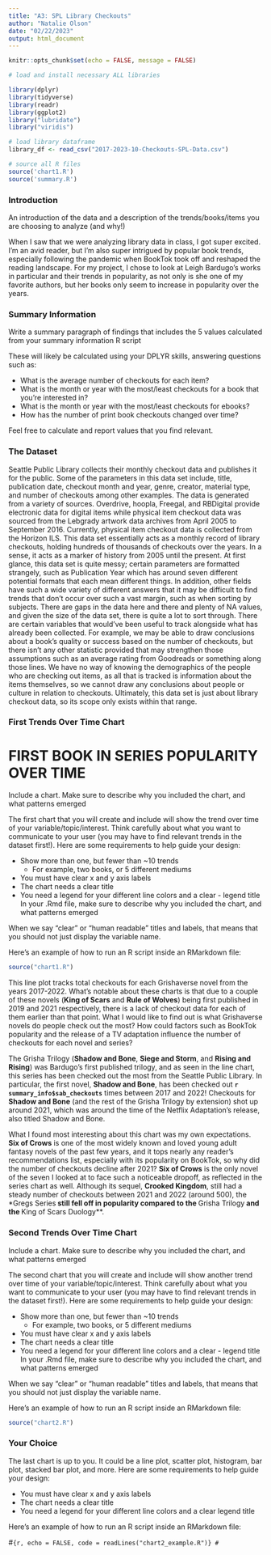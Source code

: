 ```yaml
---
title: "A3: SPL Library Checkouts"
author: "Natalie Olson"
date: "02/22/2023"
output: html_document
---
```

```r
knitr::opts_chunk$set(echo = FALSE, message = FALSE)

# load and install necessary ALL libraries

library(dplyr)
library(tidyverse)
library(readr)
library(ggplot2)
library("lubridate")
library("viridis")

# load library dataframe
library_df <- read_csv("2017-2023-10-Checkouts-SPL-Data.csv")

# source all R files
source('chart1.R')
source('summary.R')


```

### Introduction

An introduction of the data and a description of the trends/books/items you are choosing to analyze (and why!)

When I saw that we were analyzing library data in class, I got super excited. I'm an avid reader, but I'm also super intrigued by popular book trends, especially following the pandemic when BookTok took off and reshaped the reading landscape. For my project, I chose to look at Leigh Bardugo's works in particular and their trends in popularity, as not only is she one of my favorite authors, but her books only seem to increase in popularity over the years.

### Summary Information

Write a summary paragraph of findings that includes the 5 values calculated from your summary information R script

These will likely be calculated using your DPLYR skills, answering questions such as:

- What is the average number of checkouts for each item?
- What is the month or year with the most/least checkouts for a book that you're interested in?
- What is the month or year with the most/least checkouts for ebooks?
- How has the number of print book checkouts changed over time?


Feel free to calculate and report values that you find relevant.

### The Dataset

Seattle Public Library collects their monthly checkout data and publishes it for the public. Some of the parameters in this data set include, title, publication date, checkout month and year, genre, creator, material type, and number of checkouts among other examples. The data is generated from a variety of sources. Overdrive, hoopla, Freegal, and RBDigital provide electronic data for digital items while physical item checkout data was sourced from the Lebgrady artwork data archives from April 2005 to September 2016. Currently, physical item checkout data is collected from the Horizon ILS. This data set essentially acts as a monthly record of library checkouts, holding hundreds of thousands of checkouts over the years. In a sense, it acts as a marker of history from 2005 until the present.
At first glance, this data set is quite messy; certain parameters are formatted strangely, such as Publication Year which has around seven different potential formats that each mean different things. In addition, other fields have such a wide variety of different answers that it may be difficult to find trends that don't occur over such a vast margin, such as when sorting by subjects. There are gaps in the data here and there and plenty of NA values, and given the size of the data set, there is quite a lot to sort through. There are certain variables that would've been useful to track alongside what has already been collected. For example, we may be able to draw conclusions about a book's quality or success based on the number of checkouts, but there isn't any other statistic provided that may strengthen those assumptions such as an average rating from Goodreads or something along those lines. We have no way of knowing the demographics of the people who are checking out items, as all that is tracked is information about the items themselves, so we cannot draw any conclusions about people or culture in relation to checkouts. Ultimately, this data set is just about library checkout data, so its scope only exists within that range.

### First Trends Over Time Chart
# FIRST BOOK IN SERIES POPULARITY OVER TIME

Include a chart. Make sure to describe why you included the chart, and what patterns emerged

The first chart that you will create and include will show the trend over time of your variable/topic/interest. Think carefully about what you want to communicate to your user (you may have to find relevant trends in the dataset first!). Here are some requirements to help guide your design:

- Show more than one, but fewer than ~10 trends
  - For example, two books, or 5 different mediums
- You must have clear x and y axis labels
- The chart needs a clear title 
- You need a legend for your different line colors and a clear - legend title
In your .Rmd file, make sure to describe why you included the chart, and what patterns emerged

When we say "clear" or "human readable" titles and labels, that means that you should not just display the variable name.

Here's an example of how to run an R script inside an RMarkdown file:

``````r
source("chart1.R")
``````

This line plot tracks total checkouts for each Grishaverse novel from the years 2017-2022. What's notable about these charts is that due to a couple of these novels (**King of Scars** and **Rule of Wolves**) being first published in 2019 and 2021 respectively, there is a lack of checkout data for each of them earlier than that point. What I would like to find out is what Grishaverse novels do people check out the most? How could factors such as BookTok popularity and the release of a TV adaptation influence the number of checkouts for each novel and series?

The Grisha Trilogy (**Shadow and Bone**, **Siege and Storm**, and **Rising and Rising**) was Bardugo's first published trilogy, and as seen in the line chart, this series has been checked out the most from the Seattle Public Library. In particular, the first novel, **Shadow and Bone**, has been checked out **`r summary_info$sab_checkouts`** times between 2017 and 2022! Checkouts for **Shadow and Bone** (and the rest of the Grisha Trilogy by extension) shot up around 2021, which was around the time of the Netflix Adaptation's release, also titled Shadow and Bone.

What I found most interesting about this chart was my own expectations. **Six of Crows** is one of the most widely known and loved young adult fantasy novels of the past few years, and it tops nearly any reader's recommendations list, especially with its popularity on BookTok, so why did the number of checkouts decline after 2021? **Six of Crows** is the only novel of the seven I looked at to face such a noticeable dropoff, as reflected in the series chart as well. Although its sequel, **Crooked Kingdom**, still had a steady number of checkouts between 2021 and 2022 (around 500), the *Gregs Series** still fell off in popularity compared to the **Grisha Trilogy** and the **King of Scars Duology**.

### Second Trends Over Time Chart

Include a chart. Make sure to describe why you included the chart, and what patterns emerged

The second chart that you will create and include will show another trend over time of your variable/topic/interest. Think carefully about what you want to communicate to your user (you may have to find relevant trends in the dataset first!). Here are some requirements to help guide your design:

- Show more than one, but fewer than ~10 trends
  - For example, two books, or 5 different mediums
- You must have clear x and y axis labels
- The chart needs a clear title 
- You need a legend for your different line colors and a clear - legend title
In your .Rmd file, make sure to describe why you included the chart, and what patterns emerged

When we say "clear" or "human readable" titles and labels, that means that you should not just display the variable name.

Here's an example of how to run an R script inside an RMarkdown file:

``````r
source("chart2.R")
``````

### Your Choice

The last chart is up to you. It could be a line plot, scatter plot, histogram, bar plot, stacked bar plot, and more. Here are some requirements to help guide your design:

- You must have clear x and y axis labels
- The chart needs a clear title 
- You need a legend for your different line colors and a clear legend title

Here's an example of how to run an R script inside an RMarkdown file:


#``````{r, echo = FALSE, code = readLines("chart2_example.R")}
#``````


